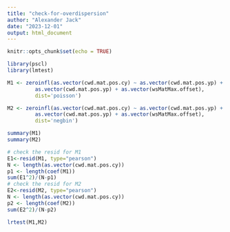 ---
title: "check-for-overdispersion"
author: "Alexander Jack"
date: "2023-12-01"
output: html_document
---

```{r setup, include=FALSE}
knitr::opts_chunk$set(echo = TRUE)
```

```{r load packages, echo=FALSE}
library(pscl)
library(lmtest)
```

```{r check for overdispersion in data, echo=FALSE}
M1 <- zeroinfl(as.vector(cwd.mat.pos.cy) ~ as.vector(cwd.mat.pos.yp) + as.vector(wsMatMax.offset) |  
         as.vector(cwd.mat.pos.yp) + as.vector(wsMatMax.offset),
         dist='poisson')

M2 <- zeroinfl(as.vector(cwd.mat.pos.cy) ~ as.vector(cwd.mat.pos.yp) + as.vector(wsMatMax.offset) |  
         as.vector(cwd.mat.pos.yp) + as.vector(wsMatMax.offset),
         dist='negbin')

summary(M1)
summary(M2)

# check the resid for M1
E1<-resid(M1, type="pearson")
N <- length(as.vector(cwd.mat.pos.cy))
p1 <- length(coef(M1))
sum(E1^2)/(N-p1)
# check the resid for M2 
E2<-resid(M2, type="pearson")
N <- length(as.vector(cwd.mat.pos.cy))
p2 <- length(coef(M2))
sum(E2^2)/(N-p2)

lrtest(M1,M2)
```
